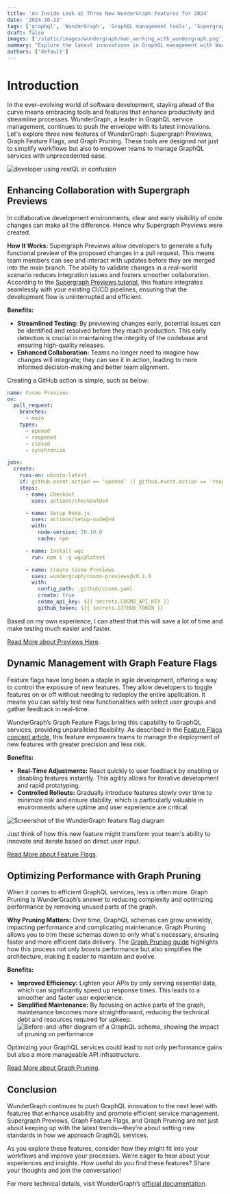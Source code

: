 ```yaml
---
title: 'An Inside Look at Three New WunderGraph Features for 2024'
date: '2024-10-23'
tags: ['graphql', 'WunderGraph', 'GraphQL management tools', 'Supergraph Previews', 'Graph Feature Flags', 'Graph Pruning']
draft: false
images: ['/static/images/wundergraph/man_working_with_wundergraph.png']
summary: "Explore the latest innovations in GraphQL management with WunderGraph's three new features: Supergraph Previews, Graph Feature Flags, and Graph Pruning. Learn how these tools can streamline your development process and enhance API efficiency."
authors: ['default']
---
```


# Introduction

In the ever-evolving world of software development, staying ahead of the curve means embracing tools and features that enhance productivity and streamline processes. WunderGraph, a leader in GraphQL service management, continues to push the envelope with its latest innovations. Let's explore three new features of WunderGraph: Supergraph Previews, Graph Feature Flags, and Graph Pruning. These tools are designed not just to simplify workflows but also to empower teams to manage GraphQL services with unprecedented ease.

![developer using restQL in confusion](/static/images/wundergraph/man_working_with_wundergraph.png)

## Enhancing Collaboration with Supergraph Previews

In collaborative development environments, clear and early visibility of code changes can make all the difference. Hence why Supergraph Previews were created.
 
**How It Works:** Supergraph Previews allow developers to generate a fully functional preview of the proposed changes in a pull request. This means team members can see and interact with updates before they are merged into the main branch. The ability to validate changes in a real-world scenario reduces integration issues and fosters smoother collaboration. According to the [Supergraph Previews tutorial](https://cosmo-docs.wundergraph.com/tutorial/supergraph-previews-for-every-pull-request), this feature integrates seamlessly with your existing CI/CD pipelines, ensuring that the development flow is uninterrupted and efficient.

**Benefits:**
- **Streamlined Testing:** By previewing changes early, potential issues can be identified and resolved before they reach production. This early detection is crucial in maintaining the integrity of the codebase and ensuring high-quality releases.
- **Enhanced Collaboration:** Teams no longer need to imagine how changes will integrate; they can see it in action, leading to more informed decision-making and better team alignment.

Creating a GitHub action is simple, such as below:

```yaml
name: Cosmo Previews
on:
  pull_request:
    branches:
      - main
    types:
      - opened
      - reopened
      - closed
      - synchronize

jobs:
  create:
    runs-on: ubuntu-latest
    if: github.event.action == 'opened' || github.event.action == 'reopened'
    steps:
      - name: Checkout
        uses: actions/checkout@v4

      - name: Setup Node.js
        uses: actions/setup-node@v4
        with:
          node-version: 20.10.0
          cache: npm

      - name: Install wgc
        run: npm i -g wgc@latest

      - name: Create Cosmo Previews
        uses: wundergraph/cosmo-previews@v0.1.0
        with:
          config_path: .github/cosmo.yaml
          create: true
          cosmo_api_key: ${{ secrets.COSMO_API_KEY }}
          github_token: ${{ secrets.GITHUB_TOKEN }}
```

Based on my own experience, I can attest that this will save a lot of time and make testing much easier and faster.

[Read More about Previews Here](https://cosmo-docs.wundergraph.com/tutorial/supergraph-previews-for-every-pull-request).

## Dynamic Management with Graph Feature Flags

Feature flags have long been a staple in agile development, offering a way to control the exposure of new features. They allow developers to toggle features on or off without needing to redeploy the entire application. It means you can safely test new functionalities with select user groups and gather feedback in real-time.

WunderGraph’s Graph Feature Flags bring this capability to GraphQL services, providing unparalleled flexibility. As described in the [Feature Flags concept article](https://cosmo-docs.wundergraph.com/concepts/feature-flags), this feature empowers teams to manage the deployment of new features with greater precision and less risk.

**Benefits:**
- **Real-Time Adjustments:** React quickly to user feedback by enabling or disabling features instantly. This agility allows for iterative development and rapid prototyping.
- **Controlled Rollouts:** Gradually introduce features slowly over time to minimize risk and ensure stability, which is particularly valuable in environments where uptime and user experience are critical.

![Screenshot of the WunderGraph feature flag diagram](/static/images/wundergraph/wundergraph_feature_flags.png)

Just think of how this new feature might transform your team's ability to innovate and iterate based on direct user input.

[Read More about Feature Flags](https://cosmo-docs.wundergraph.com/concepts/feature-flags).

## Optimizing Performance with Graph Pruning

When it comes to efficient GraphQL services, less is often more. Graph Pruning is WunderGraph’s answer to reducing complexity and optimizing performance by removing unused parts of the graph.

**Why Pruning Matters:** Over time, GraphQL schemas can grow unwieldy, impacting performance and complicating maintenance. Graph Pruning allows you to trim these schemas down to only what's necessary, ensuring faster and more efficient data delivery. The [Graph Pruning guide](https://cosmo-docs.wundergraph.com/studio/graph-pruning) highlights how this process not only boosts performance but also simplifies the architecture, making it easier to maintain and evolve.

**Benefits:**
- **Improved Efficiency:** Lighten your APIs by only serving essential data, which can significantly speed up response times. This leads to a smoother and faster user experience.
- **Simplified Maintenance:** By focusing on active parts of the graph, maintenance becomes more straightforward, reducing the technical debt and resources required for upkeep.
![Before-and-after diagram of a GraphQL schema, showing the impact of pruning on performance](#)

Optimizing your GraphQL services could lead to not only performance gains but also a more manageable API infrastructure.

[Read More about Graph Pruning](https://cosmo-docs.wundergraph.com/studio/graph-pruning).

## Conclusion

WunderGraph continues to push GraphQL innovation to the next level with features that enhance usability and promote efficient service management. Supergraph Previews, Graph Feature Flags, and Graph Pruning are not just about keeping up with the latest trends—they’re about setting new standards in how we approach GraphQL services.

As you explore these features, consider how they might fit into your workflows and improve your processes. We’re eager to hear about your experiences and insights. How useful do you find these features? Share your thoughts and join the conversation!

For more technical details, visit WunderGraph’s [official documentation](https://cosmo-docs.wundergraph.com/).

<BlogNewsletterForm title="Get twice as much done with a fifth of the code." />
